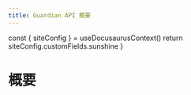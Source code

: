 ```yaml
---
title: Guardian API 概要
---
```



  const { siteConfig } = useDocusaurusContext()
  return siteConfig.customFields.sunshine
}

# <SunshineApiName /> 概要
